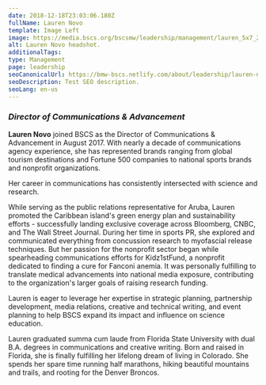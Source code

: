 ```yaml
---
date: 2018-12-18T23:03:06.180Z
fullName: Lauren Novo
template: Image Left
image: https://media.bscs.org/bscsmw/leadership/management/lauren_5x7_2017.jpg
alt: Lauren Novo headshot.
additionalTags: 
type: Management
page: leadership
seoCanonicalUrl: https://bmw-bscs.netlify.com/about/leadership/lauren-novo
seoDescription: Test SEO description.
seoLang: en-us
---
```


### *Director of Communications & Advancement*

**Lauren Novo** joined BSCS as the Director of Communications & Advancement in August 2017. With nearly a decade of communications agency experience, she has represented brands ranging from global tourism destinations and Fortune 500 companies to national sports brands and nonprofit organizations.

Her career in communications has consistently intersected with science and research.

While serving as the public relations representative for Aruba, Lauren promoted the Caribbean island's green energy plan and sustainability efforts - successfully landing exclusive coverage across Bloomberg, CNBC, and The Wall Street Journal. During her time in sports PR, she explored and communicated everything from concussion research to myofascial release techniques. But her passion for the nonprofit sector began while spearheading communications efforts for Kidz1stFund, a nonprofit dedicated to finding a cure for Fanconi anemia. It was personally fulfilling to translate medical advancements into national media exposure, contributing to the organization's larger goals of raising research funding.

Lauren is eager to leverage her expertise in strategic planning, partnership development, media relations, creative and technical writing, and event planning to help BSCS expand its impact and influence on science education.

Lauren graduated summa cum laude from Florida State University with dual B.A. degrees in communications and creative writing. Born and raised in Florida, she is finally fulfilling her lifelong dream of living in Colorado. She spends her spare time running half marathons, hiking beautiful mountains and trails, and rooting for the Denver Broncos.